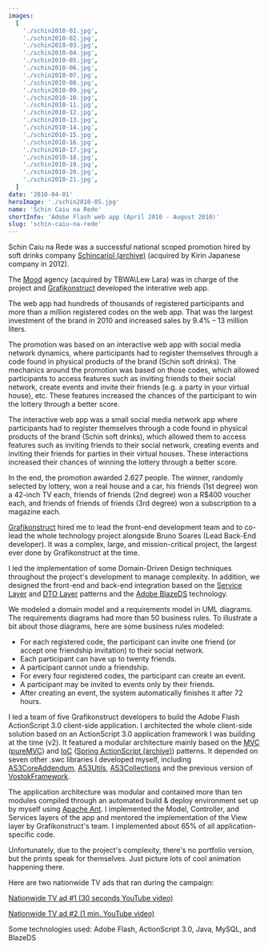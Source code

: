 ```yaml
---
images:
  [
    './schin2010-01.jpg',
    './schin2010-02.jpg',
    './schin2010-03.jpg',
    './schin2010-04.jpg',
    './schin2010-05.jpg',
    './schin2010-06.jpg',
    './schin2010-07.jpg',
    './schin2010-08.jpg',
    './schin2010-09.jpg',
    './schin2010-10.jpg',
    './schin2010-11.jpg',
    './schin2010-12.jpg',
    './schin2010-13.jpg',
    './schin2010-14.jpg',
    './schin2010-15.jpg',
    './schin2010-16.jpg',
    './schin2010-17.jpg',
    './schin2010-18.jpg',
    './schin2010-19.jpg',
    './schin2010-20.jpg',
    './schin2010-21.jpg',
  ]
date: '2010-04-01'
heroImage: './schin2010-05.jpg'
name: 'Schin Caiu na Rede'
shortInfo: 'Adobe Flash web app (April 2010 - August 2010)'
slug: 'schin-caiu-na-rede'
---
```



Schin Caiu na Rede was a successful national scoped promotion hired by soft drinks company [Schincariol (archive)](https://web.archive.org/web/20121209070623/http://www.brasilkirin.com.br/) (acquired by Kirin Japanese company in 2012).

The [Mood](http://www.agenciamood.com.br) agency (acquired by TBWA\Lew Lara) was in charge of the project and [Grafikonstruct](https://www.linkedin.com/company/grafikonstruct/) developed the interative web app.

The web app had hundreds of thousands of registered participants and more than a million registered codes on the web app. That was the largest investment of the brand in 2010 and increased sales by 9.4% &#8211; 13 million liters.

The promotion was based on an interactive web app with social media network dynamics, where participants had to register themselves through a code found in physical products of the brand (Schin soft drinks). The mechanics around the promotion was based on those codes, which allowed participants to access features such as inviting friends to their social network, create events and invite their friends (e.g. a party in your virtual house), etc. These features increased the chances of the participant to win the lottery through a better score.

The interactive web app was a small social media network app where participants had to register themselves through a code found in physical products of the brand (Schin soft drinks), which allowed them to access features such as inviting friends to their social network, creating events and inviting their friends for parties in their virtual houses. These interactions increased their chances of winning the lottery through a better score.

In the end, the promotion awarded 2.627 people. The winner, randomly selected by lottery, won a real house and a car, his friends (1st degree) won a 42-inch TV each, friends of friends (2nd degree) won a R$400 voucher each, and friends of friends of friends (3rd degree) won a subscription to a magazine each.

[Grafikonstruct](https://www.linkedin.com/company/grafikonstruct/) hired me to lead the front-end development team and to co-lead the whole technology project alongside Bruno Soares (Lead Back-End developer). It was a complex, large, and mission-critical project, the largest ever done by Grafikonstruct at the time.

I led the implementation of some Domain-Driven Design techniques throughout the project's development to manage complexity. In addition, we designed the front-end and back-end integration based on the [Service Layer](https://martinfowler.com/eaaCatalog/serviceLayer.html) and [DTO Layer](https://en.wikipedia.org/wiki/Data_transfer_object) patterns and the [Adobe BlazeDS](https://en.wikipedia.org/wiki/BlazeDS) technology.

We modeled a domain model and a requirements model in UML diagrams. The requirements diagrams had more than 50 business rules. To illustrate a bit about those diagrams, here are some business rules modeled:

- For each registered code, the participant can invite one friend (or accept one friendship invitation) to their social network.
- Each participant can have up to twenty friends.
- A participant cannot undo a friendship.
- For every four registered codes, the participant can create an event.
- A participant may be invited to events only by their friends.
- After creating an event, the system automatically finishes it after 72 hours.

I led a team of five Grafikonstruct developers to build the Adobe Flash ActionScript 3.0 client-side application. I architected the whole client-side solution based on an ActionScript 3.0 application framework I was building at the time (v2). It featured a modular architecture mainly based on the [MVC](http://en.wikipedia.org/wiki/Model%E2%80%93view%E2%80%93controller) ([pureMVC](http://puremvc.org)) and [IoC](http://en.wikipedia.org/wiki/Inversion_of_control) ([Spring ActionScript (archive)](https://web.archive.org/web/20120111035944/http://www.springactionscript.org/)) patterns. It depended on seven other .swc libraries I developed myself, including [AS3CoreAddendum](http://as3coreaddendum.org), [AS3Utils](http://as3utils.org), [AS3Collections](http://as3collections.org) and the previous version of [VostokFramework](http://vostokframework.org).

The application architecture was modular and contained more than ten modules compiled through an automated build & deploy environment set up by myself using [Apache Ant](http://ant.apache.org). I implemented the Model, Controller, and Services layers of the app and mentored the implementation of the View layer by Grafikonstruct's team. I implemented about 65% of all application-specific code.

Unfortunately, due to the project's complexity, there's no portfolio version, but the prints speak for themselves. Just picture lots of cool animation happening there.

Here are two nationwide TV ads that ran during the campaign:

[Nationwide TV ad #1 (30 seconds YouTube video)](http://www.youtube.com/watch?v=ZPRnws3msyI)

[Nationwide TV ad #2 (1 min. YouTube video)](http://www.youtube.com/watch?feature=player_embedded&v=meWydco5RSI)

Some technologies used: Adobe Flash, ActionScript 3.0, Java, MySQL, and BlazeDS

<br />
<br />

<FlexBoxRowSpaceBetween>
  <LinkButtonLeftArrowIcon text="Bienal 2012" to="/portfolio/bienal2012/" />
  <LinkButtonRightArrowIcon text="Schin Casa com Tudo" to="/portfolio/schin-casa-com-tudo/" />
</FlexBoxRowSpaceBetween>
